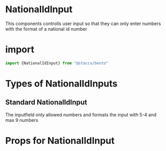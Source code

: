 
<Meta title="Components|Forms/Input/NationalIdInput" component={NationalIdInput}/>


# NationalIdInput
This components controlls user input so that they can only enter numbers with the format of a national id number

# import

```javascript
import {NationalIdInput} from "@staccx/bento"
```

# Types of NationalIdInputs


## Standard NationalIdInput
The inputfield only allowed numbers and formats the input with 5-4 and max 9 numbers
<Preview>
  <Story name="Standard">
   <NationalIdInput id="9852145" />
  </Story>
</Preview>




# Props for NationalIdInput
<Props of={NationalIdInput} />

